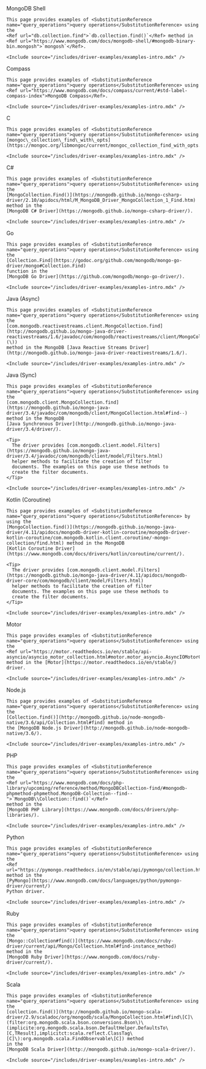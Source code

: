 <Tabs tabset="drivers">
  <Tab tabid="shell">
    MongoDB Shell

    This page provides examples of <SubstitutionReference name="query_operations">query operations</SubstitutionReference> using the
    <Ref url="db.collection.find">`db.collection.find()`</Ref> method in <Ref url="https://www.mongodb.com/docs/mongodb-shell/#mongodb-binary-bin.mongosh">`mongosh`</Ref>.

    <Include source="/includes/driver-examples/examples-intro.mdx" />
  </Tab>

  <Tab tabid="compass">
    Compass

    This page provides examples of <SubstitutionReference name="query_operations">query operations</SubstitutionReference> using
    <Ref url="https://www.mongodb.com/docs/compass/current/#std-label-compass-index">MongoDB Compass</Ref>.

    <Include source="/includes/driver-examples/examples-intro.mdx" />
  </Tab>

  <Tab tabid="c">
    C

    This page provides examples of <SubstitutionReference name="query_operations">query operations</SubstitutionReference> using
    [mongoc\_collection\_find\_with\_opts](https://mongoc.org/libmongoc/current/mongoc_collection_find_with_opts.html).

    <Include source="/includes/driver-examples/examples-intro.mdx" />
  </Tab>

  <Tab tabid="csharp">
    C#

    This page provides examples of <SubstitutionReference name="query_operations">query operations</SubstitutionReference> using the
    [MongoCollection.Find()](https://mongodb.github.io/mongo-csharp-driver/2.10/apidocs/html/M_MongoDB_Driver_MongoCollection_1_Find.htm)
    method in the
    [MongoDB C# Driver](https://mongodb.github.io/mongo-csharp-driver/).

    <Include source="/includes/driver-examples/examples-intro.mdx" />
  </Tab>

  <Tab tabid="go">
    Go

    This page provides examples of <SubstitutionReference name="query_operations">query operations</SubstitutionReference> using the
    [Collection.Find](https://godoc.org/github.com/mongodb/mongo-go-driver/mongo#Collection.Find)
    function in the
    [MongoDB Go Driver](https://github.com/mongodb/mongo-go-driver/).

    <Include source="/includes/driver-examples/examples-intro.mdx" />
  </Tab>

  <Tab tabid="java-async">
    Java (Async)

    This page provides examples of <SubstitutionReference name="query_operations">query operations</SubstitutionReference> using the
    [com.mongodb.reactivestreams.client.MongoCollection.find](http://mongodb.github.io/mongo-java-driver-reactivestreams/1.6/javadoc/com/mongodb/reactivestreams/client/MongoCollection.html#find\(\))
    method in the MongoDB [Java Reactive Streams Driver](http://mongodb.github.io/mongo-java-driver-reactivestreams/1.6/).

    <Include source="/includes/driver-examples/examples-intro.mdx" />
  </Tab>

  <Tab tabid="java-sync">
    Java (Sync)

    This page provides examples of <SubstitutionReference name="query_operations">query operations</SubstitutionReference> using the
    [com.mongodb.client.MongoCollection.find](https://mongodb.github.io/mongo-java-driver/3.4/javadoc/com/mongodb/client/MongoCollection.html#find--) method in the MongoDB
    [Java Synchronous Driver](http://mongodb.github.io/mongo-java-driver/3.4/driver/).

    <Tip>
      The driver provides [com.mongodb.client.model.Filters](https://mongodb.github.io/mongo-java-driver/3.4/javadoc/com/mongodb/client/model/Filters.html)
      helper methods to facilitate the creation of filter
      documents. The examples on this page use these methods to
      create the filter documents.
    </Tip>

    <Include source="/includes/driver-examples/examples-intro.mdx" />
  </Tab>

  <Tab tabid="kotlin-coroutine">
    Kotlin (Coroutine)

    This page provides examples of <SubstitutionReference name="query_operations">query operations</SubstitutionReference> by using the
    [MongoCollection.find()](https://mongodb.github.io/mongo-java-driver/4.11/apidocs/mongodb-driver-kotlin-coroutine/mongodb-driver-kotlin-coroutine/com.mongodb.kotlin.client.coroutine/-mongo-collection/find.html) method in the MongoDB
    [Kotlin Coroutine Driver](https://www.mongodb.com/docs/drivers/kotlin/coroutine/current/).

    <Tip>
      The driver provides [com.mongodb.client.model.Filters](https://mongodb.github.io/mongo-java-driver/4.11/apidocs/mongodb-driver-core/com/mongodb/client/model/Filters.html)
      helper methods to facilitate the creation of filter
      documents. The examples on this page use these methods to
      create the filter documents.
    </Tip>

    <Include source="/includes/driver-examples/examples-intro.mdx" />
  </Tab>

  <Tab tabid="motor">
    Motor

    This page provides examples of <SubstitutionReference name="query_operations">query operations</SubstitutionReference> using the
    <Ref url="https://motor.readthedocs.io/en/stable/api-asyncio/asyncio_motor_collection.html#motor.motor_asyncio.AsyncIOMotorCollection.find">`motor.motor_asyncio.AsyncIOMotorCollection.find`</Ref>
    method in the [Motor](https://motor.readthedocs.io/en/stable/)
    driver.

    <Include source="/includes/driver-examples/examples-intro.mdx" />
  </Tab>

  <Tab tabid="nodejs">
    Node.js

    This page provides examples of <SubstitutionReference name="query_operations">query operations</SubstitutionReference> using the
    [Collection.find()](http://mongodb.github.io/node-mongodb-native/3.6/api/Collection.html#find) method in
    the [MongoDB Node.js Driver](http://mongodb.github.io/node-mongodb-native/3.6/).

    <Include source="/includes/driver-examples/examples-intro.mdx" />
  </Tab>

  <Tab tabid="php">
    PHP

    This page provides examples of <SubstitutionReference name="query_operations">query operations</SubstitutionReference> using the
    <Ref url="https://www.mongodb.com/docs/php-library/upcoming/reference/method/MongoDBCollection-find/#mongodb-phpmethod-phpmethod.MongoDB-Collection--find--">`MongoDB\\Collection::find()`</Ref>
    method in the
    [MongoDB PHP Library](https://www.mongodb.com/docs/drivers/php-libraries/).

    <Include source="/includes/driver-examples/examples-intro.mdx" />
  </Tab>

  <Tab tabid="python">
    Python

    This page provides examples of <SubstitutionReference name="query_operations">query operations</SubstitutionReference> using the
    <Ref url="https://pymongo.readthedocs.io/en/stable/api/pymongo/collection.html#pymongo.collection.Collection.find">`pymongo.collection.Collection.find`</Ref> method in the
    [PyMongo](https://www.mongodb.com/docs/languages/python/pymongo-driver/current/)
    Python driver.

    <Include source="/includes/driver-examples/examples-intro.mdx" />
  </Tab>

  <Tab tabid="ruby">
    Ruby

    This page provides examples of <SubstitutionReference name="query_operations">query operations</SubstitutionReference> using the
    [Mongo::Collection#find()](https://www.mongodb.com/docs/ruby-driver/current/api/Mongo/Collection.html#find-instance_method)
    method in the
    [MongoDB Ruby Driver](https://www.mongodb.com/docs/ruby-driver/current/).

    <Include source="/includes/driver-examples/examples-intro.mdx" />
  </Tab>

  <Tab tabid="scala">
    Scala

    This page provides examples of <SubstitutionReference name="query_operations">query operations</SubstitutionReference> using the
    [collection.find()](http://mongodb.github.io/mongo-scala-driver/2.9/scaladoc/org/mongodb/scala/MongoCollection.html#find\[C]\(filter:org.mongodb.scala.bson.conversions.Bson\)\(implicite:org.mongodb.scala.bson.DefaultHelper.DefaultsTo\[C,TResult],implicitct:scala.reflect.ClassTag\[C]\):org.mongodb.scala.FindObservable\[C]) method
    in the
    [MongoDB Scala Driver](http://mongodb.github.io/mongo-scala-driver/).

    <Include source="/includes/driver-examples/examples-intro.mdx" />
  </Tab>
</Tabs>
